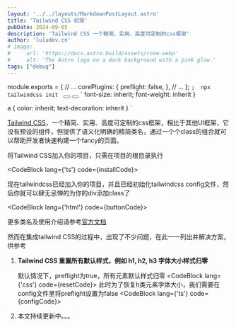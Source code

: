 ```yaml
---
layout: '../../layouts/MarkdownPostLayout.astro'
title: 'Tailwind CSS 初探'
pubDate: 2024-09-05
description: 'Tailwind CSS 一个精简、实用、高度可定制的css框架'
author: 'luludev.cn'
# image:
#     url: 'https://docs.astro.build/assets/rose.webp'
#     alt: 'The Astro logo on a dark background with a pink glow.'
tags: ["debug"]
---
```


module.exports = {
    // ...
    corePlugins: {
        preflight: false,
    },
     // ...
};
`; 
npx tailwindcss init
`
<button class="bg-red-100 ..."></button>
<button class="bg-yellow-500 ..."></button>
`
    font-size: inherit;
    font-weight: inherit
}

a {
    color: inherit;
    text-decoration: inherit
}
`


<a className='text-orange-300' href='https://www.tailwindcss.cn/' target='_blank'>Tailwind CSS</a>，一个精简、实用、高度可定制的css框架，相比于其他UI框架，它没有预设的组件，但提供了语义化明确的精简类名，通过一个个class的组合就可以帮助开发者快速构建一个fancy的页面。

将Tailwind CSS加入你的项目，只需在项目的根目录执行

<CodeBlock lang={'ts'} code={installCode}></CodeBlock>

现在tailwindcss已经加入你的项目，并且已经初始化tailwindcss config文件，然后你就可以肆无忌惮的为你的div添加class了

<CodeBlock lang={'html'} code={buttonCode}></CodeBlock>

更多类名及使用介绍请参考<a className='text-orange-300' href='https://www.tailwindcss.cn/docs/installation' target='_blank'>官方文档</a>

然而在集成tailwind CSS的过程中，出现了不少问题，在此一一列出并解决方案，供参考

1. **Tailwind CSS 重置所有默认样式，例如 h1, h2, h3 字体大小样式归零**

    默认情况下，preflight为true，所有元素默认样式归零
    <CodeBlock lang={'css'} code={resetCode}></CodeBlock>
    此时为了恢复h类元素字体大小，我们需要在config文件里将preflight设置为false
    <CodeBlock lang={'ts'} code={configCode}></CodeBlock>

2. 本文持续更新中。。。